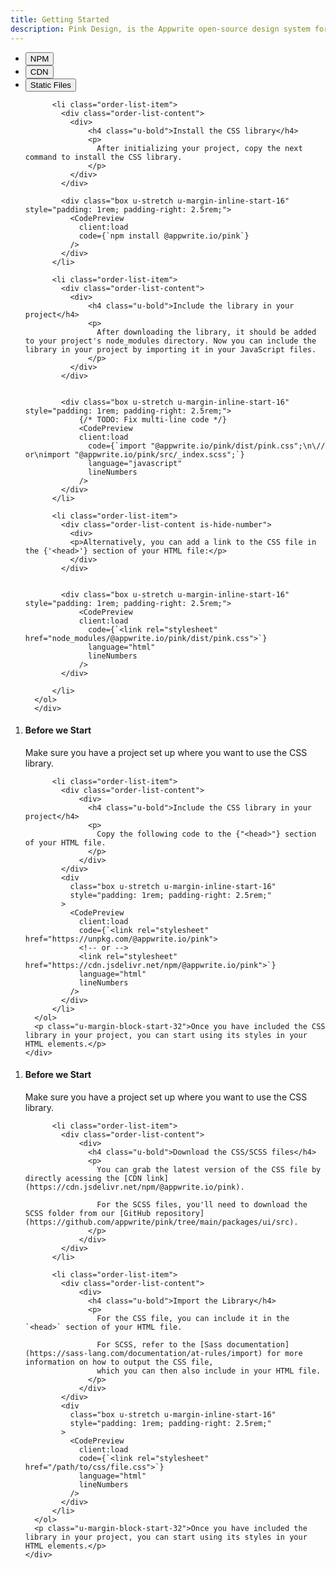 ```yaml
---
title: Getting Started
description: Pink Design, is the Appwrite open-source design system for building consistent and reusable user interfaces. To learn how to use the library, follow the steps below.
---
```



<div x-data="{ tab: 'npm' }">  
  <ul class="secondary-tabs">
    <li class="secondary-tabs-item">
      <button class="secondary-tabs-button" x-bind:disabled="tab === 'npm'" x-on:click="tab = 'npm'">
        <span class="text">NPM</span>
      </button>
    </li>
    <li class="secondary-tabs-item">
      <button class="secondary-tabs-button" x-bind:disabled="tab === 'cdn'" x-on:click="tab = 'cdn'">
        <span class="text">CDN</span>
      </button>
    </li>
    <li class="secondary-tabs-item">
      <button class="secondary-tabs-button" x-bind:disabled="tab === 'static'" x-on:click="tab = 'static'">
        <span class="text">Static Files</span>
      </button>
    </li>
  </ul>

  <section class="common-section" x-bind:class="tab === 'npm' ? '' : 'u-hide'">
    <div class="u-padding-inline-32">
      <ol class="order-list u-margin-block-start-32">

          <li class="order-list-item">
            <div class="order-list-content">
              <div>
                  <h4 class="u-bold">Install the CSS library</h4>
                  <p>
                    After initializing your project, copy the next command to install the CSS library.
                  </p>
              </div>
            </div>

            <div class="box u-stretch u-margin-inline-start-16" style="padding: 1rem; padding-right: 2.5rem;">
              <CodePreview
                client:load
                code={`npm install @appwrite.io/pink`}
              />
            </div>
          </li>

          <li class="order-list-item">
            <div class="order-list-content">
              <div>
                  <h4 class="u-bold">Include the library in your project</h4>
                  <p>
                    After downloading the library, it should be added to your project's node_modules directory. Now you can include the library in your project by importing it in your JavaScript files.
                  </p>
              </div>
            </div>


            <div class="box u-stretch u-margin-inline-start-16" style="padding: 1rem; padding-right: 2.5rem;">
                {/* TODO: Fix multi-line code */}
                <CodePreview
                client:load
                  code={`import "@appwrite.io/pink/dist/pink.css";\n\// or\nimport "@appwrite.io/pink/src/_index.scss";`}
                  language="javascript"
                  lineNumbers
                />
            </div>
          </li>

          <li class="order-list-item">
            <div class="order-list-content is-hide-number">
              <div>
              <p>Alternatively, you can add a link to the CSS file in the {'<head>'} section of your HTML file:</p>
              </div>
            </div>


            <div class="box u-stretch u-margin-inline-start-16" style="padding: 1rem; padding-right: 2.5rem;">
                <CodePreview
                client:load
                  code={`<link rel="stylesheet" href="node_modules/@appwrite.io/pink/dist/pink.css">`}
                  language="html"
                  lineNumbers
                />
            </div>

          </li>
      </ol>
      </div>

  </section>

  <section class="common-section" x-bind:class="tab === 'cdn' ? '' : 'u-hide'">
    <div class="u-padding-inline-32">
      <ol class="order-list u-margin-block-start-32">
          <li class="order-list-item">
            <div class="order-list-content">
              <div>
                  <h4 class="u-bold">Before we Start</h4>
                  <p>
                    Make sure you have a project set up where you want to use the CSS library.
                  </p>
              </div>
            </div>
          </li>

          <li class="order-list-item">
            <div class="order-list-content">
                <div>
                  <h4 class="u-bold">Include the CSS library in your project</h4>
                  <p>
                    Copy the following code to the {"<head>"} section of your HTML file.
                  </p>
                </div>
            </div>
            <div
              class="box u-stretch u-margin-inline-start-16"
              style="padding: 1rem; padding-right: 2.5rem;"
            >
              <CodePreview
                client:load
                code={`<link rel="stylesheet" href="https://unpkg.com/@appwrite.io/pink">
                <!-- or -->
                <link rel="stylesheet" href="https://cdn.jsdelivr.net/npm/@appwrite.io/pink">`}
                language="html"
                lineNumbers
              />
            </div>
          </li>
      </ol>
      <p class="u-margin-block-start-32">Once you have included the CSS library in your project, you can start using its styles in your HTML elements.</p>
    </div>

  </section>

  <section class="common-section" x-bind:class="tab === 'static' ? '' : 'u-hide'">
    <div class="u-padding-inline-32">
      <ol class="order-list u-margin-block-start-32">
          <li class="order-list-item">
            <div class="order-list-content">
              <div>
                  <h4 class="u-bold">Before we Start</h4>
                  <p>
                    Make sure you have a project set up where you want to use the CSS library.
                  </p>
              </div>
            </div>
          </li>

          <li class="order-list-item">
            <div class="order-list-content">
                <div>
                  <h4 class="u-bold">Download the CSS/SCSS files</h4>
                  <p>
                    You can grab the latest version of the CSS file by directly acessing the [CDN link](https://cdn.jsdelivr.net/npm/@appwrite.io/pink).

                    For the SCSS files, you'll need to download the SCSS folder from our [GitHub repository](https://github.com/appwrite/pink/tree/main/packages/ui/src).
                  </p>
                </div>
            </div>
          </li>

          <li class="order-list-item">
            <div class="order-list-content">
                <div>
                  <h4 class="u-bold">Import the Library</h4>
                  <p>
                    For the CSS file, you can include it in the `<head>` section of your HTML file.

                    For SCSS, refer to the [Sass documentation](https://sass-lang.com/documentation/at-rules/import) for more information on how to output the CSS file,
                    which you can then also include in your HTML file.
                  </p>
                </div>
            </div>
            <div
              class="box u-stretch u-margin-inline-start-16"
              style="padding: 1rem; padding-right: 2.5rem;"
            >
              <CodePreview
                client:load
                code={`<link rel="stylesheet" href="/path/to/css/file.css">`}
                language="html"
                lineNumbers
              />
            </div>
          </li>
      </ol>
      <p class="u-margin-block-start-32">Once you have included the library in your project, you can start using its styles in your HTML elements.</p>
    </div>

  </section>

</div>
